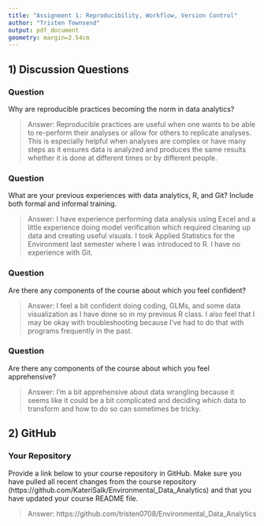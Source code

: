 ```yaml
---
title: "Assignment 1: Reproducibility, Workflow, Version Control"
author: "Tristen Townsend"
output: pdf_document
geometry: margin=2.54cm
---
```


## 1) Discussion Questions

### Question
Why are reproducible practices becoming the norm in data analytics?

> Answer: Reproducible practices are useful when one wants to be able to re-perform their analyses or allow for others to replicate analyses. This is especially helpful when analyses are complex or have many steps as it ensures data is analyzed and produces the same results whether it is done at different times or by different people. 

### Question
What are your previous experiences with data analytics, R, and Git? Include both formal and informal training.

> Answer: I have experience performing data analysis using Excel and a little experience doing model verification which required cleaning up data and creating useful visuals. I took Applied Statistics for the Environment last semester where I was introduced to R. I have no experience with Git. 

### Question
Are there any components of the course about which you feel confident?

> Answer: I feel a bit confident doing coding, GLMs, and some data visualization as I have done so in my previous R class. I also feel that I may be okay with troubleshooting because I've had to do that with programs frequently in the past.

### Question
Are there any components of the course about which you feel apprehensive?

> Answer: I'm a bit apprehensive about data wrangling because it seems like it could be a bit complicated and deciding which data to transform and how to do so can sometimes be tricky.


## 2) GitHub

### Your Repository
Provide a link below to your course repository in GitHub. Make sure you have pulled all recent changes from the course repository (https://github.com/KateriSalk/Environmental_Data_Analytics) and that you have updated your course README file. 

> Answer: https://github.com/tristen0708/Environmental_Data_Analytics


